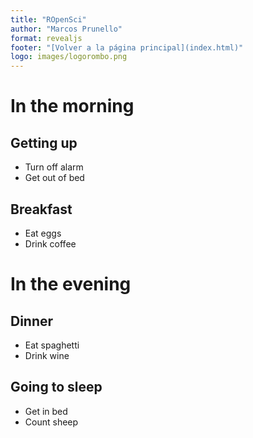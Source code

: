 ```yaml
---
title: "ROpenSci"
author: "Marcos Prunello"
format: revealjs
footer: "[Volver a la página principal](index.html)"
logo: images/logorombo.png
---
```


# In the morning

## Getting up

- Turn off alarm
- Get out of bed

## Breakfast

- Eat eggs
- Drink coffee

# In the evening

## Dinner

- Eat spaghetti
- Drink wine

## Going to sleep

- Get in bed
- Count sheep